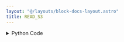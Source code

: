 ```yaml
---
layout: "@/layouts/block-docs-layout.astro"
title: READ_S3
---
```



<PythonDocsDisplay docstring={docstring} />
<AppDisplay app={app} blockName="READ_S3" client:visible />

<details>
<summary>Python Code</summary>
```python
import pandas as pd
import io
import boto3
import keyring
from flojoy import flojoy, DataFrame


@flojoy
def READ_S3(
    s3_name: str = "",
    bucket_name: str = "",
    file_name: str = "",
) -> DataFrame:
    """The READ_S3 node takes a S3_key name, S3 bucket name, and file name as input, and extracts the file from the specified bucket using the S3_key that was saved.

    Inputs
    ------
    default: None

    Parameters
    ----------
    s3_name : str
        name of the key that the user used to save the access and secret access keys
    bucket_name : str
        Amazon S3 bucket name that they are trying to access
    file_name : str
        name of the file that they want to extract

    Returns
    -------
    DataFrame
        DataFrame loaded from file in the specfied bucket

    """

    if s3_name == "":
        raise ValueError("Provide a name that was used to set AWS S3 key")

    try:
        accessKey = keyring.get_password("system", f"{s3_name}_ACCESSKEY")
        secretKey = keyring.get_password("system", f"{s3_name}_SECRETKEY")
        s3 = boto3.resource(
            "s3", aws_access_key_id=accessKey, aws_secret_access_key=secretKey
        )
        object = s3.Object(bucket_name, file_name)
        buffer = io.BytesIO()
        object.download_fileobj(buffer)
        df = pd.read_parquet(buffer)

        return DataFrame(df=df)

    except Exception as e:
        print(e)

```
[Find this Flojoy Block on GitHub](https://github.com/flojoy-ai/blocks/blob/main/blocks/EXTRACTORS/FILE/READ_S3/READ_S3.py)
</details>


## Example
